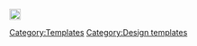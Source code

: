 [[File:Icon-Robux.png|20px]]<noinclude>[[Category:Templates]]</noinclude><noinclude>[[Category:Design templates]]</noinclude>